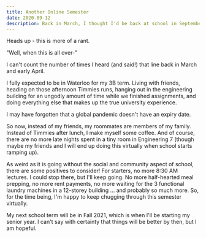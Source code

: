 ```yaml
---
title: Another Online Semester
date: 2020-09-12
description: Back in March, I thought I'd be back at school in September. Well, I thought wrong. 
---
```


Heads up - this is more of a rant. 

"Well, when this is all over-"

I can't count the number of times I heard (and said!) that line back in March and early April.

I fully expected to be in Waterloo for my 3B term. Living with friends, heading on those afternoon Timmies runs, hanging out in the engineering building for an ungodly amount of time while we finished assignments, and doing everything else that makes up the true university experience. 

I may have forgotten that a global pandemic doesn't have an expiry date. 

So now, instead of my friends, my roommates are members of my family. Instead of Timmies after lunch, I make myself some coffee. And of course, there are no more late nights spent in a tiny room in Engineering 7 (though maybe my friends and I will end up doing this virtually when school starts ramping up).

As weird as it is going without the social and community aspect of school, there are some positives to consider! For starters, no more 8:30 AM lectures. I could stop there, but I'll keep going. No more half-hearted meal prepping, no more rent payments, no more waiting for the 3 functional laundry machines in a 12-storey building ... and probably so much more. So, for the time being, I'm happy to keep chugging through this semester virtually. 

My next school term will be in Fall 2021, which is when I'll be starting my senior year. I can't say with certainty that things will be better by then, but I am hopeful.  


